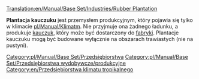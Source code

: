 [[Translation:en/Manual/Base Set/Industries/Rubber Plantation]]

{{pl/Manual/Base Set/Przedsiębiorstwa|image=en/Manual/Base Set/Rubberplantation.png
|name=Plantacja kauczuku
|climates=[[pl/Manual/Klimat]]
|accepts=Nic
|produces=[[pl/Manual/Base Set/Cargos/Kauczuk|Kauczuk]]
}}
'''Plantacja kauczuku''' jest przemysłem produkcyjnym, który pojawia się tylko w klimacie [[pl/Manual/Klimat]]m. Nie przyjmuje ona żadnego ładunku, a produkuje [[pl/Manual/Base Set/Cargos/Kauczuk|kauczuk]], który może być dostarczony do [[pl/Manual/Base Set/Industries/Fabryka|fabryki]].  Plantacje kauczuku mogą być budowane wyłącznie na obszarach trawiastych (nie na pustyni).

{{pl/Manual/Navbox Industries}}

[[Category:pl/Manual/Base Set/Przedsiębiorstwa]]
[[Category:pl/Manual/Base Set/Przedsiębiorstwa wydobywcze/produkcyjne]]
[[Category:en/Przedsiębiorstwa klimatu tropikalnego]]